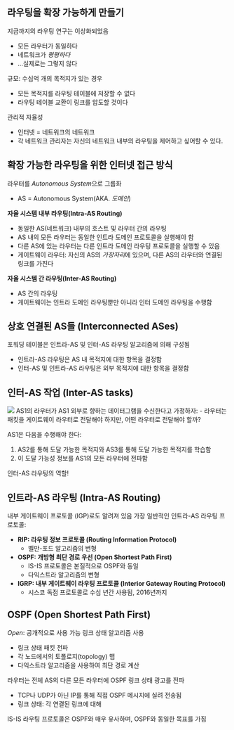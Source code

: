 ## 라우팅을 확장 가능하게 만들기
지금까지의 라우팅 연구는 이상화되었음
- 모든 라우터가 동일하다
- 네트워크가 *평평하다*
- ...실제로는 그렇지 않다

규모: 수십억 개의 목적지가 있는 경우
- 모든 목적지를 라우팅 테이블에 저장할 수 없다
- 라우팅 테이블 교환이 링크를 압도할 것이다

관리적 자율성
- 인터넷 = 네트워크의 네트워크
- 각 네트워크 관리자는 자신의 네트워크 내부의 라우팅을 제어하고 싶어할 수 있다.

## 확장 가능한 라우팅을 위한 인터넷 접근 방식
라우터를 *Autonomous System*으로 그룹화
- AS = Autonomous System(AKA. *도메인*)

**자율 시스템 내부 라우팅(Intra-AS Routing)**
- 동일한 AS(네트워크) 내부의 호스트 및 라우터 간의 라우팅
- AS 내의 모든 라우터는 동일한 인트라 도메인 프로토콜을 실행해야 함
- 다른 AS에 있는 라우터는 다른 인트라 도메인 라우팅 프로토콜을 실행할 수 있음
- 게이트웨이 라우터: 자신의 AS의 *가장자리*에 있으며, 다른 AS의 라우터와 연결된 링크를 가진다

**자율 시스템 간 라우팅(Inter-AS Routing)**
- AS 간의 라우팅
- 게이트웨이는 인트라 도메인 라우팅뿐만 아니라 인터 도메인 라우팅을 수행함

## 상호 연결된 AS들 (Interconnected ASes)
포워딩 테이블은 인트라-AS 및 인터-AS 라우팅 알고리즘에 의해 구성됨
- 인트라-AS 라우팅은 AS 내 목적지에  대한 항목을 결정함
- 인터-AS 및 인트라-AS 라우팅은 외부 목적지에 대한 항목을 결정함

## 인터-AS 작업 (Inter-AS tasks)
<Img src="/posts/240618-072026.png" width={500}/>
AS1의 라우터가 AS1 외부로 향하는 데이터그램을 수신한다고 가정하자:
- 라우터는 패킷을 게이트웨이 라우터로 전달해야 하지만, 어떤 라우터로 전달해야 할까?

AS1은 다음을 수행해야 한다:
1. AS2를 통해 도달 가능한 목적지와 AS3를 통해 도달 가능한 목적지를 학습함
2. 이 도달 가능성 정보를 AS1의 모든 라우터에 전파함

인터-AS 라우팅의 역할!

## 인트라-AS 라우팅 (Intra-AS Routing)
내부 게이트웨이 프로토콜 (IGP)로도 알려져 있음
가장 일반적인 인트라-AS 라우팅 프로토콜:
- **RIP: 라우팅 정보 프로토콜 (Routing Information Protocol)**
	- 벨만-포드 알고리즘의 변형
- **OSPF: 개방형 최단 경로 우선 (Open Shortest Path First)**
	- IS-IS 프로토콜은 본질적으로 OSPF와 동일
	- 다익스트라 알고리즘의 변형
- **IGRP: 내부 게이트웨이 라우팅 프로토콜 (Interior Gateway Routing Protocol)**
	- 시스코 독점 프로토콜로 수십 년간 사용됨, 2016년까지

## OSPF (Open Shortest Path First)
*Open*: 공개적으로 사용 가능
링크 상태 알고리즘 사용
- 링크 상태 패킷 전파
- 각 노드에서의 토폴로지(topology) 맵
- 다익스트라 알고리즘을 사용하여 최단 경로 계산

라우터는 전체 AS의 다른 모든 라우터에 OSPF 링크 상태 광고를 전파
- TCP나 UDP가 아닌 IP를 통해 직접 OSPF 메시지에 실려 전송됨
- 링크 상태: 각 연결된 링크에 대해

IS-IS 라우팅 프로토콜은 OSPF와 매우 유사하며, OSPF와 동일한 목표를 가짐